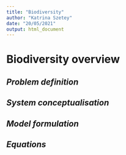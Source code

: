 ```yaml
---
title: "Biodiversity"
author: "Katrina Szetey"
date: "20/05/2021"
output: html_document
---
```


# Biodiversity overview


## *Problem definition*



## *System conceptualisation*



## *Model formulation*



## *Equations*

